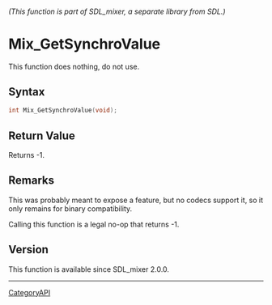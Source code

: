====== (This function is part of SDL_mixer, a separate library from SDL.) ======
= Mix_GetSynchroValue =

This function does nothing, do not use.

== Syntax ==

<syntaxhighlight lang='c'>
int Mix_GetSynchroValue(void);
</syntaxhighlight>

== Return Value ==

Returns -1.

== Remarks ==

This was probably meant to expose a feature, but no codecs support it, so
it only remains for binary compatibility.

Calling this function is a legal no-op that returns -1.

== Version ==

This function is available since SDL_mixer 2.0.0.

----
[[CategoryAPI]]


